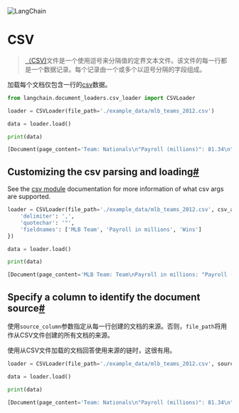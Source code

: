 

<Head>
  <script>
    {
      `(function() {
         var _hmt = _hmt || [];
(function() {
  var hm = document.createElement("script");
  hm.src = "https://hm.baidu.com/hm.js?e60fb290e204e04c5cb6f79b0ac1e697";
  var s = document.getElementsByTagName("script")[0]; 
  s.parentNode.insertBefore(hm, s);
})();
       })();`
    }
  </script>
</Head>

![LangChain](https://pica.zhimg.com/50/v2-56e8bbb52aa271012541c1fe1ceb11a2_r.gif)




CSV
==============


> [（CSV)](https://en.wikipedia.org/wiki/Comma-separated_values)文件是一个使用逗号来分隔值的定界文本文件。该文件的每一行都是一个数据记录。每个记录由一个或多个以逗号分隔的字段组成。
> 
> 
> 

加载每个文档仅包含一行的[csv](https://en.wikipedia.org/wiki/Comma-separated_values)数据。

```python
from langchain.document_loaders.csv_loader import CSVLoader

```

```python
loader = CSVLoader(file_path='./example_data/mlb_teams_2012.csv')

data = loader.load()

```

```python
print(data)

```

```python
[Document(page_content='Team: Nationals\n"Payroll (millions)": 81.34\n"Wins": 98', lookup_str='', metadata={'source': './example_data/mlb_teams_2012.csv', 'row': 0}, lookup_index=0), Document(page_content='Team: Reds\n"Payroll (millions)": 82.20\n"Wins": 97', lookup_str='', metadata={'source': './example_data/mlb_teams_2012.csv', 'row': 1}, lookup_index=0), Document(page_content='Team: Yankees\n"Payroll (millions)": 197.96\n"Wins": 95', lookup_str='', metadata={'source': './example_data/mlb_teams_2012.csv', 'row': 2}, lookup_index=0), Document(page_content='Team: Giants\n"Payroll (millions)": 117.62\n"Wins": 94', lookup_str='', metadata={'source': './example_data/mlb_teams_2012.csv', 'row': 3}, lookup_index=0), Document(page_content='Team: Braves\n"Payroll (millions)": 83.31\n"Wins": 94', lookup_str='', metadata={'source': './example_data/mlb_teams_2012.csv', 'row': 4}, lookup_index=0), Document(page_content='Team: Athletics\n"Payroll (millions)": 55.37\n"Wins": 94', lookup_str='', metadata={'source': './example_data/mlb_teams_2012.csv', 'row': 5}, lookup_index=0), Document(page_content='Team: Rangers\n"Payroll (millions)": 120.51\n"Wins": 93', lookup_str='', metadata={'source': './example_data/mlb_teams_2012.csv', 'row': 6}, lookup_index=0), Document(page_content='Team: Orioles\n"Payroll (millions)": 81.43\n"Wins": 93', lookup_str='', metadata={'source': './example_data/mlb_teams_2012.csv', 'row': 7}, lookup_index=0), Document(page_content='Team: Rays\n"Payroll (millions)": 64.17\n"Wins": 90', lookup_str='', metadata={'source': './example_data/mlb_teams_2012.csv', 'row': 8}, lookup_index=0), Document(page_content='Team: Angels\n"Payroll (millions)": 154.49\n"Wins": 89', lookup_str='', metadata={'source': './example_data/mlb_teams_2012.csv', 'row': 9}, lookup_index=0), Document(page_content='Team: Tigers\n"Payroll (millions)": 132.30\n"Wins": 88', lookup_str='', metadata={'source': './example_data/mlb_teams_2012.csv', 'row': 10}, lookup_index=0), Document(page_content='Team: Cardinals\n"Payroll (millions)": 110.30\n"Wins": 88', lookup_str='', metadata={'source': './example_data/mlb_teams_2012.csv', 'row': 11}, lookup_index=0), Document(page_content='Team: Dodgers\n"Payroll (millions)": 95.14\n"Wins": 86', lookup_str='', metadata={'source': './example_data/mlb_teams_2012.csv', 'row': 12}, lookup_index=0), Document(page_content='Team: White Sox\n"Payroll (millions)": 96.92\n"Wins": 85', lookup_str='', metadata={'source': './example_data/mlb_teams_2012.csv', 'row': 13}, lookup_index=0), Document(page_content='Team: Brewers\n"Payroll (millions)": 97.65\n"Wins": 83', lookup_str='', metadata={'source': './example_data/mlb_teams_2012.csv', 'row': 14}, lookup_index=0), Document(page_content='Team: Phillies\n"Payroll (millions)": 174.54\n"Wins": 81', lookup_str='', metadata={'source': './example_data/mlb_teams_2012.csv', 'row': 15}, lookup_index=0), Document(page_content='Team: Diamondbacks\n"Payroll (millions)": 74.28\n"Wins": 81', lookup_str='', metadata={'source': './example_data/mlb_teams_2012.csv', 'row': 16}, lookup_index=0), Document(page_content='Team: Pirates\n"Payroll (millions)": 63.43\n"Wins": 79', lookup_str='', metadata={'source': './example_data/mlb_teams_2012.csv', 'row': 17}, lookup_index=0), Document(page_content='Team: Padres\n"Payroll (millions)": 55.24\n"Wins": 76', lookup_str='', metadata={'source': './example_data/mlb_teams_2012.csv', 'row': 18}, lookup_index=0), Document(page_content='Team: Mariners\n"Payroll (millions)": 81.97\n"Wins": 75', lookup_str='', metadata={'source': './example_data/mlb_teams_2012.csv', 'row': 19}, lookup_index=0), Document(page_content='Team: Mets\n"Payroll (millions)": 93.35\n"Wins": 74', lookup_str='', metadata={'source': './example_data/mlb_teams_2012.csv', 'row': 20}, lookup_index=0), Document(page_content='Team: Blue Jays\n"Payroll (millions)": 75.48\n"Wins": 73', lookup_str='', metadata={'source': './example_data/mlb_teams_2012.csv', 'row': 21}, lookup_index=0), Document(page_content='Team: Royals\n"Payroll (millions)": 60.91\n"Wins": 72', lookup_str='', metadata={'source': './example_data/mlb_teams_2012.csv', 'row': 22}, lookup_index=0), Document(page_content='Team: Marlins\n"Payroll (millions)": 118.07\n"Wins": 69', lookup_str='', metadata={'source': './example_data/mlb_teams_2012.csv', 'row': 23}, lookup_index=0), Document(page_content='Team: Red Sox\n"Payroll (millions)": 173.18\n"Wins": 69', lookup_str='', metadata={'source': './example_data/mlb_teams_2012.csv', 'row': 24}, lookup_index=0), Document(page_content='Team: Indians\n"Payroll (millions)": 78.43\n"Wins": 68', lookup_str='', metadata={'source': './example_data/mlb_teams_2012.csv', 'row': 25}, lookup_index=0), Document(page_content='Team: Twins\n"Payroll (millions)": 94.08\n"Wins": 66', lookup_str='', metadata={'source': './example_data/mlb_teams_2012.csv', 'row': 26}, lookup_index=0), Document(page_content='Team: Rockies\n"Payroll (millions)": 78.06\n"Wins": 64', lookup_str='', metadata={'source': './example_data/mlb_teams_2012.csv', 'row': 27}, lookup_index=0), Document(page_content='Team: Cubs\n"Payroll (millions)": 88.19\n"Wins": 61', lookup_str='', metadata={'source': './example_data/mlb_teams_2012.csv', 'row': 28}, lookup_index=0), Document(page_content='Team: Astros\n"Payroll (millions)": 60.65\n"Wins": 55', lookup_str='', metadata={'source': './example_data/mlb_teams_2012.csv', 'row': 29}, lookup_index=0)]

```

Customizing the csv parsing and loading[#](#customizing-the-csv-parsing-and-loading "Permalink to this headline")
-----------------------------------------------------------------------------------------------------------------

See the [csv module](https://docs.python.org/3/library/csv) documentation for more information of what csv args are supported.

```python
loader = CSVLoader(file_path='./example_data/mlb_teams_2012.csv', csv_args={
    'delimiter': ',',
    'quotechar': '"',
    'fieldnames': ['MLB Team', 'Payroll in millions', 'Wins']
})

data = loader.load()

```

```python
print(data)

```

```python
[Document(page_content='MLB Team: Team\nPayroll in millions: "Payroll (millions)"\nWins: "Wins"', lookup_str='', metadata={'source': './example_data/mlb_teams_2012.csv', 'row': 0}, lookup_index=0), Document(page_content='MLB Team: Nationals\nPayroll in millions: 81.34\nWins: 98', lookup_str='', metadata={'source': './example_data/mlb_teams_2012.csv', 'row': 1}, lookup_index=0), Document(page_content='MLB Team: Reds\nPayroll in millions: 82.20\nWins: 97', lookup_str='', metadata={'source': './example_data/mlb_teams_2012.csv', 'row': 2}, lookup_index=0), Document(page_content='MLB Team: Yankees\nPayroll in millions: 197.96\nWins: 95', lookup_str='', metadata={'source': './example_data/mlb_teams_2012.csv', 'row': 3}, lookup_index=0), Document(page_content='MLB Team: Giants\nPayroll in millions: 117.62\nWins: 94', lookup_str='', metadata={'source': './example_data/mlb_teams_2012.csv', 'row': 4}, lookup_index=0), Document(page_content='MLB Team: Braves\nPayroll in millions: 83.31\nWins: 94', lookup_str='', metadata={'source': './example_data/mlb_teams_2012.csv', 'row': 5}, lookup_index=0), Document(page_content='MLB Team: Athletics\nPayroll in millions: 55.37\nWins: 94', lookup_str='', metadata={'source': './example_data/mlb_teams_2012.csv', 'row': 6}, lookup_index=0), Document(page_content='MLB Team: Rangers\nPayroll in millions: 120.51\nWins: 93', lookup_str='', metadata={'source': './example_data/mlb_teams_2012.csv', 'row': 7}, lookup_index=0), Document(page_content='MLB Team: Orioles\nPayroll in millions: 81.43\nWins: 93', lookup_str='', metadata={'source': './example_data/mlb_teams_2012.csv', 'row': 8}, lookup_index=0), Document(page_content='MLB Team: Rays\nPayroll in millions: 64.17\nWins: 90', lookup_str='', metadata={'source': './example_data/mlb_teams_2012.csv', 'row': 9}, lookup_index=0), Document(page_content='MLB Team: Angels\nPayroll in millions: 154.49\nWins: 89', lookup_str='', metadata={'source': './example_data/mlb_teams_2012.csv', 'row': 10}, lookup_index=0), Document(page_content='MLB Team: Tigers\nPayroll in millions: 132.30\nWins: 88', lookup_str='', metadata={'source': './example_data/mlb_teams_2012.csv', 'row': 11}, lookup_index=0), Document(page_content='MLB Team: Cardinals\nPayroll in millions: 110.30\nWins: 88', lookup_str='', metadata={'source': './example_data/mlb_teams_2012.csv', 'row': 12}, lookup_index=0), Document(page_content='MLB Team: Dodgers\nPayroll in millions: 95.14\nWins: 86', lookup_str='', metadata={'source': './example_data/mlb_teams_2012.csv', 'row': 13}, lookup_index=0), Document(page_content='MLB Team: White Sox\nPayroll in millions: 96.92\nWins: 85', lookup_str='', metadata={'source': './example_data/mlb_teams_2012.csv', 'row': 14}, lookup_index=0), Document(page_content='MLB Team: Brewers\nPayroll in millions: 97.65\nWins: 83', lookup_str='', metadata={'source': './example_data/mlb_teams_2012.csv', 'row': 15}, lookup_index=0), Document(page_content='MLB Team: Phillies\nPayroll in millions: 174.54\nWins: 81', lookup_str='', metadata={'source': './example_data/mlb_teams_2012.csv', 'row': 16}, lookup_index=0), Document(page_content='MLB Team: Diamondbacks\nPayroll in millions: 74.28\nWins: 81', lookup_str='', metadata={'source': './example_data/mlb_teams_2012.csv', 'row': 17}, lookup_index=0), Document(page_content='MLB Team: Pirates\nPayroll in millions: 63.43\nWins: 79', lookup_str='', metadata={'source': './example_data/mlb_teams_2012.csv', 'row': 18}, lookup_index=0), Document(page_content='MLB Team: Padres\nPayroll in millions: 55.24\nWins: 76', lookup_str='', metadata={'source': './example_data/mlb_teams_2012.csv', 'row': 19}, lookup_index=0), Document(page_content='MLB Team: Mariners\nPayroll in millions: 81.97\nWins: 75', lookup_str='', metadata={'source': './example_data/mlb_teams_2012.csv', 'row': 20}, lookup_index=0), Document(page_content='MLB Team: Mets\nPayroll in millions: 93.35\nWins: 74', lookup_str='', metadata={'source': './example_data/mlb_teams_2012.csv', 'row': 21}, lookup_index=0), Document(page_content='MLB Team: Blue Jays\nPayroll in millions: 75.48\nWins: 73', lookup_str='', metadata={'source': './example_data/mlb_teams_2012.csv', 'row': 22}, lookup_index=0), Document(page_content='MLB Team: Royals\nPayroll in millions: 60.91\nWins: 72', lookup_str='', metadata={'source': './example_data/mlb_teams_2012.csv', 'row': 23}, lookup_index=0), Document(page_content='MLB Team: Marlins\nPayroll in millions: 118.07\nWins: 69', lookup_str='', metadata={'source': './example_data/mlb_teams_2012.csv', 'row': 24}, lookup_index=0), Document(page_content='MLB Team: Red Sox\nPayroll in millions: 173.18\nWins: 69', lookup_str='', metadata={'source': './example_data/mlb_teams_2012.csv', 'row': 25}, lookup_index=0), Document(page_content='MLB Team: Indians\nPayroll in millions: 78.43\nWins: 68', lookup_str='', metadata={'source': './example_data/mlb_teams_2012.csv', 'row': 26}, lookup_index=0), Document(page_content='MLB Team: Twins\nPayroll in millions: 94.08\nWins: 66', lookup_str='', metadata={'source': './example_data/mlb_teams_2012.csv', 'row': 27}, lookup_index=0), Document(page_content='MLB Team: Rockies\nPayroll in millions: 78.06\nWins: 64', lookup_str='', metadata={'source': './example_data/mlb_teams_2012.csv', 'row': 28}, lookup_index=0), Document(page_content='MLB Team: Cubs\nPayroll in millions: 88.19\nWins: 61', lookup_str='', metadata={'source': './example_data/mlb_teams_2012.csv', 'row': 29}, lookup_index=0), Document(page_content='MLB Team: Astros\nPayroll in millions: 60.65\nWins: 55', lookup_str='', metadata={'source': './example_data/mlb_teams_2012.csv', 'row': 30}, lookup_index=0)]

```

Specify a column to identify the document source[#](#specify-a-column-to-identify-the-document-source "Permalink to this headline")
-----------------------------------------------------------------------------------------------------------------------------------

使用`source_column`参数指定从每一行创建的文档的来源。否则，`file_path`将用作从CSV文件创建的所有文档的来源。

使用从CSV文件加载的文档回答使用来源的链时，这很有用。

```python
loader = CSVLoader(file_path='./example_data/mlb_teams_2012.csv', source_column="Team")

data = loader.load()

```

```python
print(data)

```

```python
[Document(page_content='Team: Nationals\n"Payroll (millions)": 81.34\n"Wins": 98', lookup_str='', metadata={'source': 'Nationals', 'row': 0}, lookup_index=0), Document(page_content='Team: Reds\n"Payroll (millions)": 82.20\n"Wins": 97', lookup_str='', metadata={'source': 'Reds', 'row': 1}, lookup_index=0), Document(page_content='Team: Yankees\n"Payroll (millions)": 197.96\n"Wins": 95', lookup_str='', metadata={'source': 'Yankees', 'row': 2}, lookup_index=0), Document(page_content='Team: Giants\n"Payroll (millions)": 117.62\n"Wins": 94', lookup_str='', metadata={'source': 'Giants', 'row': 3}, lookup_index=0), Document(page_content='Team: Braves\n"Payroll (millions)": 83.31\n"Wins": 94', lookup_str='', metadata={'source': 'Braves', 'row': 4}, lookup_index=0), Document(page_content='Team: Athletics\n"Payroll (millions)": 55.37\n"Wins": 94', lookup_str='', metadata={'source': 'Athletics', 'row': 5}, lookup_index=0), Document(page_content='Team: Rangers\n"Payroll (millions)": 120.51\n"Wins": 93', lookup_str='', metadata={'source': 'Rangers', 'row': 6}, lookup_index=0), Document(page_content='Team: Orioles\n"Payroll (millions)": 81.43\n"Wins": 93', lookup_str='', metadata={'source': 'Orioles', 'row': 7}, lookup_index=0), Document(page_content='Team: Rays\n"Payroll (millions)": 64.17\n"Wins": 90', lookup_str='', metadata={'source': 'Rays', 'row': 8}, lookup_index=0), Document(page_content='Team: Angels\n"Payroll (millions)": 154.49\n"Wins": 89', lookup_str='', metadata={'source': 'Angels', 'row': 9}, lookup_index=0), Document(page_content='Team: Tigers\n"Payroll (millions)": 132.30\n"Wins": 88', lookup_str='', metadata={'source': 'Tigers', 'row': 10}, lookup_index=0), Document(page_content='Team: Cardinals\n"Payroll (millions)": 110.30\n"Wins": 88', lookup_str='', metadata={'source': 'Cardinals', 'row': 11}, lookup_index=0), Document(page_content='Team: Dodgers\n"Payroll (millions)": 95.14\n"Wins": 86', lookup_str='', metadata={'source': 'Dodgers', 'row': 12}, lookup_index=0), Document(page_content='Team: White Sox\n"Payroll (millions)": 96.92\n"Wins": 85', lookup_str='', metadata={'source': 'White Sox', 'row': 13}, lookup_index=0), Document(page_content='Team: Brewers\n"Payroll (millions)": 97.65\n"Wins": 83', lookup_str='', metadata={'source': 'Brewers', 'row': 14}, lookup_index=0), Document(page_content='Team: Phillies\n"Payroll (millions)": 174.54\n"Wins": 81', lookup_str='', metadata={'source': 'Phillies', 'row': 15}, lookup_index=0), Document(page_content='Team: Diamondbacks\n"Payroll (millions)": 74.28\n"Wins": 81', lookup_str='', metadata={'source': 'Diamondbacks', 'row': 16}, lookup_index=0), Document(page_content='Team: Pirates\n"Payroll (millions)": 63.43\n"Wins": 79', lookup_str='', metadata={'source': 'Pirates', 'row': 17}, lookup_index=0), Document(page_content='Team: Padres\n"Payroll (millions)": 55.24\n"Wins": 76', lookup_str='', metadata={'source': 'Padres', 'row': 18}, lookup_index=0), Document(page_content='Team: Mariners\n"Payroll (millions)": 81.97\n"Wins": 75', lookup_str='', metadata={'source': 'Mariners', 'row': 19}, lookup_index=0), Document(page_content='Team: Mets\n"Payroll (millions)": 93.35\n"Wins": 74', lookup_str='', metadata={'source': 'Mets', 'row': 20}, lookup_index=0), Document(page_content='Team: Blue Jays\n"Payroll (millions)": 75.48\n"Wins": 73', lookup_str='', metadata={'source': 'Blue Jays', 'row': 21}, lookup_index=0), Document(page_content='Team: Royals\n"Payroll (millions)": 60.91\n"Wins": 72', lookup_str='', metadata={'source': 'Royals', 'row': 22}, lookup_index=0), Document(page_content='Team: Marlins\n"Payroll (millions)": 118.07\n"Wins": 69', lookup_str='', metadata={'source': 'Marlins', 'row': 23}, lookup_index=0), Document(page_content='Team: Red Sox\n"Payroll (millions)": 173.18\n"Wins": 69', lookup_str='', metadata={'source': 'Red Sox', 'row': 24}, lookup_index=0), Document(page_content='Team: Indians\n"Payroll (millions)": 78.43\n"Wins": 68', lookup_str='', metadata={'source': 'Indians', 'row': 25}, lookup_index=0), Document(page_content='Team: Twins\n"Payroll (millions)": 94.08\n"Wins": 66', lookup_str='', metadata={'source': 'Twins', 'row': 26}, lookup_index=0), Document(page_content='Team: Rockies\n"Payroll (millions)": 78.06\n"Wins": 64', lookup_str='', metadata={'source': 'Rockies', 'row': 27}, lookup_index=0), Document(page_content='Team: Cubs\n"Payroll (millions)": 88.19\n"Wins": 61', lookup_str='', metadata={'source': 'Cubs', 'row': 28}, lookup_index=0), Document(page_content='Team: Astros\n"Payroll (millions)": 60.65\n"Wins": 55', lookup_str='', metadata={'source': 'Astros', 'row': 29}, lookup_index=0)]

```

